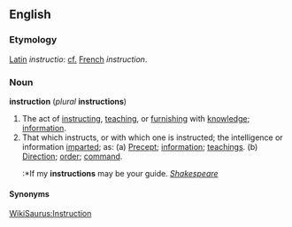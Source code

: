 ==English==
===Etymology===
[[Latin]] ''instructio'': [[cf.]] [[French]] ''instruction''.
===Noun===
'''instruction''' (''plural'' '''instructions''')
#The act of [[instruct]]ing, [[teach]]ing, or [[furnish]]ing with [[knowledge]]; [[information]].
#That which instructs, or with which one is instructed; the intelligence or information [[impart]]ed; as: (a) [[Precept]]; [[information]]; [[teachings]]. (b) [[Direction]]; [[order]]; [[command]]. 
#:*If my '''instructions''' may be your guide. ''[[Shakespeare (source)|Shakespeare]]'' 
====Synonyms====
[[WikiSaurus:Instruction]]